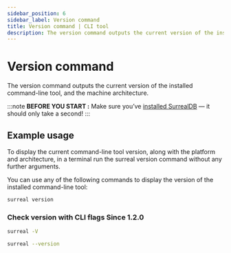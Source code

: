```yaml
---
sidebar_position: 6
sidebar_label: Version command
title: Version command | CLI tool
description: The version command outputs the current version of the installed command-line tool, and the machine architecture.
---
```


# Version command

The version command outputs the current version of the installed command-line tool, and the machine architecture.

:::note
__BEFORE YOU START :__ Make sure you’ve [installed SurrealDB](/docs/surrealdb/1.x/installation) — it should only take a second!
:::

## Example usage

To display the current command-line tool version, along with the platform and architecture, in a terminal run the surreal version command without any further arguments.

You can use any of the following commands to display the version of the installed command-line tool:

```bash
surreal version
```
### Check version with CLI flags <l className='purple'>Since 1.2.0</l>

```bash
surreal -V
```

```bash
surreal --version
```
